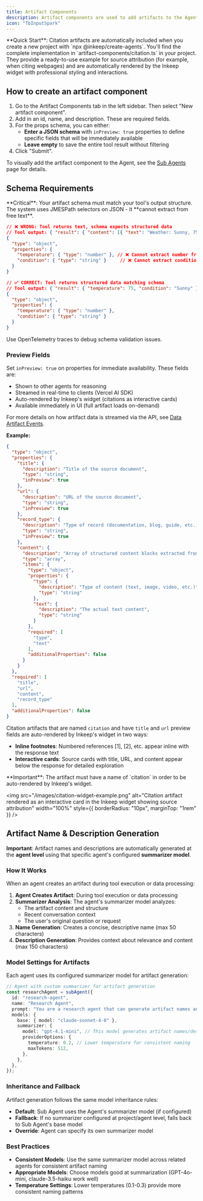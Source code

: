 ```yaml
---
title: Artifact Components
description: Artifact components are used to add artifacts to the Agent.
icon: "TbInputSpark"
---
```


<Snippet file="multi-agent-framework/artifacts.mdx" />

<Callout>
**Quick Start**: Citation artifacts are automatically included when you create a new project with `npx @inkeep/create-agents`. You'll find the complete implementation in `artifact-components/citation.ts` in your project. They provide a ready-to-use example for source attribution (for example, when citing webpages) and are automatically rendered by the Inkeep widget with professional styling and interactions.
</Callout>

## How to create an artifact component

1. Go to the Artifact Components tab in the left sidebar. Then select "New artifact component".
2. Add in an id, name, and description. These are required fields.
3. For the props schema, you can either:
   - **Enter a JSON schema** with `inPreview: true` properties to define specific fields that will be immediately available
   - **Leave empty** to save the entire tool result without filtering
4. Click "Submit".

To visually add the artifact component to the Agent, see the [Sub Agents](/visual-builder/sub-agents#adding-artifact-components) page for details.

## Schema Requirements

<Callout type="warning">
**Critical**: Your artifact schema must match your tool's output structure. The system uses JMESPath selectors on JSON - it **cannot extract from free text**.
</Callout>

```json
// ❌ WRONG: Tool returns text, schema expects structured data
// Tool output: { "result": { "content": [{ "text": "Weather: Sunny, 75°F" }] } }
{
  "type": "object", 
  "properties": {
    "temperature": { "type": "number" }, // ❌ Cannot extract number from text
    "condition": { "type": "string" }     // ❌ Cannot extract condition from text
  }
}

// ✅ CORRECT: Tool returns structured data matching schema
// Tool output: { "result": { "temperature": 75, "condition": "Sunny" } }
{
  "type": "object",
  "properties": {
    "temperature": { "type": "number" },
    "condition": { "type": "string" }
  }
}
```

Use OpenTelemetry traces to debug schema validation issues.

### Preview Fields

Set `inPreview: true` on properties for immediate availability. These fields are:
- Shown to other agents for reasoning
- Streamed in real-time to clients (Vercel AI SDK)
- Auto-rendered by Inkeep's widget (citations as interactive cards)
- Available immediately in UI (full artifact loads on-demand)

For more details on how artifact data is streamed via the API, see [Data Artifact Events](/talk-to-your-agents/api#data-artifact-events).

**Example:**

```json
{
  "type": "object",
  "properties": {
    "title": {
      "description": "Title of the source document",
      "type": "string",
      "inPreview": true
    },
    "url": {
      "description": "URL of the source document",
      "type": "string",
      "inPreview": true
    },
    "record_type": {
      "description": "Type of record (documentation, blog, guide, etc.)",
      "type": "string",
      "inPreview": true
    },
    "content": {
      "description": "Array of structured content blocks extracted from the document",
      "type": "array",
      "items": {
        "type": "object",
        "properties": {
          "type": {
            "description": "Type of content (text, image, video, etc.)",
            "type": "string"
          },
          "text": {
            "description": "The actual text content",
            "type": "string"
          }
        },
        "required": [
          "type",
          "text"
        ],
        "additionalProperties": false
      }
    }
  },
  "required": [
    "title",
    "url",
    "content",
    "record_type"
  ],
  "additionalProperties": false
}
```

Citation artifacts that are named `citation` and have `title` and `url` preview fields are auto-rendered by Inkeep's widget in two ways:
- **Inline footnotes**: Numbered references [1], [2], etc. appear inline with the response text
- **Interactive cards**: Source cards with title, URL, and content appear below the response for detailed exploration

<Callout>
**Important**: The artifact must have a name of `citation` in order to be auto-rendered by Inkeep's widget.
</Callout>

<img
  src="/images/citation-widget-example.png"
  alt="Citation artifact rendered as an interactive card in the Inkeep widget showing source attribution"
  width="100%"
  style={{ borderRadius: "10px", marginTop: "1rem" }}
/>

## Artifact Name & Description Generation

**Important**: Artifact names and descriptions are automatically generated at the **agent level** using that specific agent's configured **summarizer model**.

### How It Works

When an agent creates an artifact during tool execution or data processing:

1. **Agent Creates Artifact**: During tool execution or data processing
2. **Summarizer Analysis**: The agent's summarizer model analyzes:
   - The artifact content and structure
   - Recent conversation context
   - The user's original question or request
3. **Name Generation**: Creates a concise, descriptive name (max 50 characters)
4. **Description Generation**: Provides context about relevance and content (max 150 characters)

### Model Settings for Artifacts

Each agent uses its configured summarizer model for artifact generation:

```typescript
// Agent with custom summarizer for artifact generation
const researchAgent = subAgent({
  id: "research-agent",
  name: "Research Agent",
  prompt: "You are a research agent that can generate artifact names and descriptions",
  models: {
    base: { model: "claude-sonnet-4-0" },
    summarizer: {
      model: "gpt-4.1-mini", // This model generates artifact names/descriptions
      providerOptions: {
        temperature: 0.2, // Lower temperature for consistent naming
        maxTokens: 512,
      },
    },
  },
});
```

### Inheritance and Fallback

Artifact generation follows the same model inheritance rules:

- **Default**: Sub Agent uses the Agent's summarizer model (if configured)
- **Fallback**: If no summarizer configured at project/agent level, falls back to Sub Agent's base model
- **Override**: Agent can specify its own summarizer model

### Best Practices

- **Consistent Models**: Use the same summarizer model across related agents for consistent artifact naming
- **Appropriate Models**: Choose models good at summarization (GPT-4o-mini, claude-3.5-haiku work well)
- **Temperature Settings**: Lower temperatures (0.1-0.3) provide more consistent naming patterns
